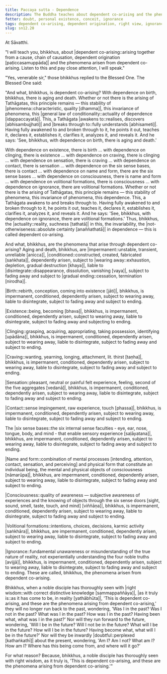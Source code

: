```yaml
---
title: Paccaya sutta - Dependence
description: The Buddha teaches about dependent co-arising and the phenomena arisen from dependent co-arising. A noble disciple who has thoroughly seen this with right wisdom will no longer be doubtful about who they were in the past, who they will be in the future, or who they are in the present.
fetter: doubt, personal existence, conceit, ignorance
tags: dependent co-arising, dependent origination, right view, ignorance, doubt, personal existence, conceit, aging and death, birth, existence, clinging, craving, sensation, contact, six sense bases, name and form, consciousness, volitional formations, ignorance, specific conditionality, tathāgata, sn, sn12-21, sn12
slug: sn12.20
---
```


At Sāvatthi.

"I will teach you, bhikkhus, about |dependent co-arising::arising together from a cause, chain of causation, dependent origination [paṭiccasamuppāda]| and the phenomena arisen from dependent co-arising. Listen to this and pay close attention, I will speak."

"Yes, venerable sir," those bhikkhus replied to the Blessed One. The Blessed One said:

"And what, bhikkhus, is dependent co-arising? With dependence on birth, bhikkhus, there is aging and death. Whether or not there is the arising of Tathāgatas, this principle remains — this stability of |phenomena::characteristic, quality [dhamma]|, this invariance of phenomena, this |general law of conditionality::actuality of dependence [idappaccayatā]|. This, a Tathāgata |awakens to::realises, discovers [abhisambujjhati]| and |breaks through to::fully understands [abhisameti]|. Having fully awakened to and broken through to it, he points it out, teaches it, declares it, establishes it, clarifies it, analyzes it, and reveals it. And he says: 'See, bhikkhus, with dependence on birth, there is aging and death.'

With dependence on existence, there is birth ... with dependence on clinging, there is existence ... with dependence on craving, there is clinging ... with dependence on sensation, there is craving ... with dependence on contact, there is sensation ... with dependence on the six sense bases, there is contact ... with dependence on name and form, there are the six sense bases ... with dependence on consciousness, there is name and form ... with dependence on volitional formations, there is consciousness ... with dependence on ignorance, there are volitional formations. Whether or not there is the arising of Tathāgatas, this principle remains — this stability of phenomena, this invariance of phenomena, this dependence. This, a Tathāgata awakens to and breaks through to. Having fully awakened to and broken through to it, he points it out, teaches it, declares it, establishes it, clarifies it, analyzes it, and reveals it. And he says: 'See, bhikkhus, with dependence on ignorance, there are volitional formations.' Thus, bhikkhus, the |actuality::reality, suchness [tathatā]| in this, the invariability, the |not-otherwiseness::absolute certainty [anaññathatā]| in dependence — this is called dependent co-arising.

And what, bhikkhus, are the phenomena that arise through dependent co-arising? Aging and death, bhikkhus, are |impermanent::unstable, transient, unreliable [anicca]|, |conditioned::constructed, created, fabricated [saṅkhata]|, dependently arisen, subject to |wearing away::exhaustion, depletion, gradual destruction [khaya]|, liable to |disintegrate::disappearance, dissolution, vanishing [vaya]|, subject to fading away and subject to |gradual ending::cessation, termination [nirodha]|.

|Birth::rebirth, conception, coming into existence [jāti]|, bhikkhus, is impermanent, conditioned, dependently arisen, subject to wearing away, liable to disintegrate, subject to fading away and subject to ending.

|Existence::being, becoming [bhava]|, bhikkhus, is impermanent, conditioned, dependently arisen, subject to wearing away, liable to disintegrate, subject to fading away and subjecting to ending.

|Clinging::grasping, acquiring, appropriating, taking possession, identifying [upādāna]|, bhikkhus, is impermanent, conditioned, dependently arisen, subject to wearing away, liable to disintegrate, subject to fading away and subject to ending.

|Craving::wanting, yearning, longing, attachment, lit. thirst [taṇha]|, bhikkhus, is impermanent, conditioned, dependently arisen, subject to wearing away, liable to disintegrate, subject to fading away and subject to ending.

|Sensation::pleasant, neutral or painful felt experience, feeling, second of the five aggregates [vedanā]|, bhikkhus, is impermanent, conditioned, dependently arisen, subject to wearing away, liable to disintegrate, subject to fading away and subject to ending.

|Contact::sense impingement, raw experience, touch [phassa]|, bhikkhus, is impermanent, conditioned, dependently arisen, subject to wearing away, liable to disintegrate, subject to fading away and subject to ending.

The |six sense bases::the six internal sense faculties - eye, ear, nose, tongue, body, and mind - that enable sensory experience [saḷāyatana]|, bhikkhus, are impermanent, conditioned, dependently arisen, subject to wearing away, liable to disintegrate, subject to fading away and subject to ending.

|Name and form::combination of mental processes [intending, attention, contact, sensation, and perceiving] and physical form that constitute an individual being, the mental and physical objects of consciousness [nāmarūpa]|, bhikkhus, are impermanent, conditioned, dependently arisen, subject to wearing away, liable to disintegrate, subject to fading away and subject to ending.

|Consciousness::quality of awareness — subjective awareness of experiences and the knowing of objects through the six sense doors [sight, sound, smell, taste, touch, and mind] [viññāṇa]|, bhikkhus, is impermanent, conditioned, dependently arisen, subject to wearing away, liable to disintegrate, subject to fading away and subject to ending.

|Volitional formations::intentions, choices, decisions, karmic activity [saṅkhāra]|, bhikkhus, are impermanent, conditioned, dependently arisen, subject to wearing away, liable to disintegrate, subject to fading away and subject to ending.

|Ignorance::fundamental unawareness or misunderstanding of the true nature of reality, not experientially understanding the four noble truths [avijjā]|, bhikkhus, is impermanent, conditioned, dependently arisen, subject to wearing away, liable to disintegrate, subject to fading away and subject to ending. These are called, bhikkhus, the phenomena arisen from dependent co-arising.

Bhikkhus, when a noble disciple has thoroughly seen with |right wisdom::with correct distinctive knowledge [sammappaññāya]|, |as it truly is::as it has come to be, in reality [yathābhūta]|, 'This is dependent co-arising, and these are the phenomena arising from dependent co-arising,' they will no longer run back to the past, wondering, 'Was I in the past? Was I not in the past? What was I in the past? How was I in the past? Having been what, what was I in the past?' Nor will they run forward to the future, wondering, 'Will I be in the future? Will I not be in the future? What will I be in the future? How will I be in the future? Having become what, what will I be in the future?' Nor will they be inwardly |doubtful::perplexed [kathaṅkathī]| about the present, wondering, 'Am I? Am I not? What am I? How am I? Where has this being come from, and where will it go?'

For what reason? Because, bhikkhus, a noble disciple has thoroughly seen with right wisdom, as it truly is, 'This is dependent co-arising, and these are the phenomena arising from dependent co-arising.'"